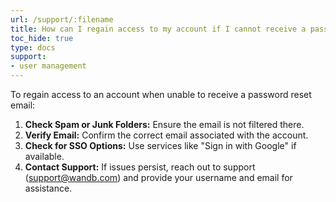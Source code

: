 ```yaml
---
url: /support/:filename
title: How can I regain access to my account if I cannot receive a password reset email?
toc_hide: true
type: docs
support:
- user management
---
```

To regain access to an account when unable to receive a password reset email:

1. **Check Spam or Junk Folders:** Ensure the email is not filtered there.
2. **Verify Email:** Confirm the correct email associated with the account.
3. **Check for SSO Options:** Use services like "Sign in with Google" if available.
4. **Contact Support:** If issues persist, reach out to support (support@wandb.com) and provide your username and email for assistance.